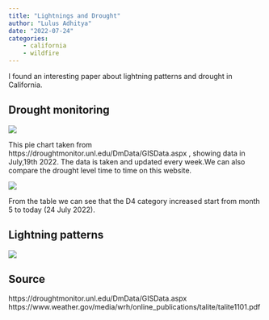 ```yaml
---
title: "Lightnings and Drought"
author: "Lulus Adhitya"
date: "2022-07-24"
categories: 
    - california
    - wildfire
---
```


I found an interesting paper about lightning patterns and drought in California.

## Drought monitoring
![](thumbnail.jpg)

This pie chart taken from https://droughtmonitor.unl.edu/DmData/GISData.aspx , showing data in July,19th 2022. The data is taken and updated every week.We can also compare the drought level time to time on this website.

![](comparison.jpg)

From the table we can see that the D4 category increased start from month 5 to today (24 July 2022).

## Lightning patterns
![](lightning.jpg)

## Source
https://droughtmonitor.unl.edu/DmData/GISData.aspx 
https://www.weather.gov/media/wrh/online_publications/talite/talite1101.pdf